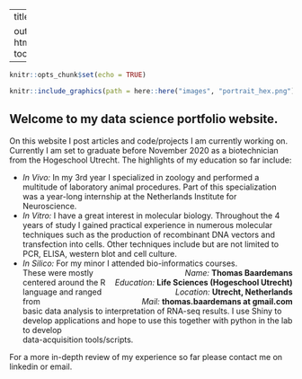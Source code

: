 
---
title: ""

output:
  html_document:
    toc: false
---

```r
knitr::opts_chunk$set(echo = TRUE)
```


```r
knitr::include_graphics(path = here::here("images", "portrait_hex.png"))
```
  

## Welcome to my data science portfolio website.  

On this website I post articles and code/projects I am currently working on. Currently I am set to graduate before November 2020 as a biotechnician from the Hogeschool Utrecht. 
The highlights of my education so far include:  

* *In Vivo:* In my 3rd year I specialized in zoology and performed a multitude of laboratory animal procedures. Part of this specialization was a year-long internship at the Netherlands Institute for Neuroscience.  
* *In Vitro:* I have a great interest in molecular biology. Throughout the 4 years of study I gained practical experience in numerous molecular techniques such as the production of recombinant DNA vectors and transfection into cells. Other techniques include but are not limited to PCR, ELISA, western blot and cell culture.
* *In Silico:* For my minor I attended bio-informatics courses. [*Name:* **Thomas Baardemans**  
*Education:* **Life Sciences (Hogeschool Utrecht)**  
*Location:* **Utrecht, Netherlands**  
*Mail:* **thomas.baardemans at gmail.com**]{style="float:right; text-align: right"}   
These were mostly centered around the R language and ranged from  
basic data analysis to interpretation of RNA-seq results. I use Shiny to develop
applications and hope to use this together with python in the lab to develop  
data-acquisition tools/scripts. 
  
    
    

For a more in-depth review of my experience so far please contact me on linkedin or email.


    
  
  
  


